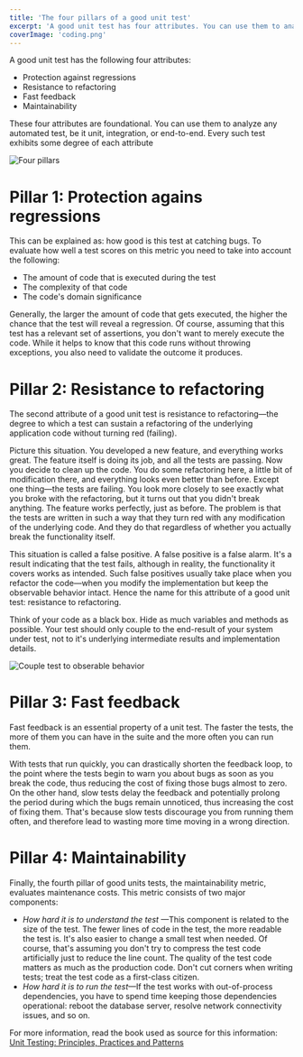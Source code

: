 ```yaml
---
title: 'The four pillars of a good unit test'
excerpt: 'A good unit test has four attributes. You can use them to analyze any automated test, be it unit, integration, or end-to-end.'
coverImage: 'coding.png'
---
```


A good unit test has the following four attributes:

- Protection against regressions
- Resistance to refactoring
- Fast feedback
- Maintainability

These four attributes are foundational. You can use them to analyze any automated
test, be it unit, integration, or end-to-end. Every such test exhibits some degree of
each attribute

![Four pillars](images/four-pillars-of-a-good-unit-test.png)

# Pillar 1: Protection agains regressions

This can be explained as: how good is this test at catching bugs. To evaluate how well a test scores on this metric you need to take into account the following:

- The amount of code that is executed during the test
- The complexity of that code
- The code's domain significance

Generally, the larger the amount of code that gets executed, the higher the chance
that the test will reveal a regression. Of course, assuming that this test has a relevant
set of assertions, you don't want to merely execute the code. While it helps to know
that this code runs without throwing exceptions, you also need to validate the outcome it produces.

# Pillar 2: Resistance to refactoring

The second attribute of a good unit test is resistance to refactoring—the degree to which
a test can sustain a refactoring of the underlying application code without turning red (failing).

Picture this situation. You developed a new feature, and everything works great. The
feature itself is doing its job, and all the tests are passing. Now you decide to clean up
the code. You do some refactoring here, a little bit of modification there, and everything looks
even better than before. Except one thing—the tests are failing. You look
more closely to see exactly what you broke with the refactoring, but it turns out that
you didn't break anything. The feature works perfectly, just as before. The problem is
that the tests are written in such a way that they turn red with any modification of the
underlying code. And they do that regardless of whether you actually break the functionality itself.

This situation is called a false positive. A false positive is a false alarm. It's a result
indicating that the test fails, although in reality, the functionality it covers works as intended.
Such false positives usually take place when you refactor the code—when
you modify the implementation but keep the observable behavior intact. Hence the
name for this attribute of a good unit test: resistance to refactoring.

Think of your code as a black box. Hide as much variables and methods as possible.
Your test should only couple to the end-result of your system under test,
not to it's underlying intermediate results and implementation details.

![Couple test to obserable behavior](images/resistance-to-refactoring.png)

# Pillar 3: Fast feedback

Fast feedback is an essential property of a unit test.
The faster the tests, the more of them you can have in the suite and the more often you can run them.

With tests that run quickly, you can drastically shorten the feedback loop, to the
point where the tests begin to warn you about bugs as soon as you break the code, thus
reducing the cost of fixing those bugs almost to zero. On the other hand, slow tests
delay the feedback and potentially prolong the period during which the bugs remain
unnoticed, thus increasing the cost of fixing them.
That's because slow tests discourage you from running them often,
and therefore lead to wasting more time moving in a wrong direction.

# Pillar 4: Maintainability

Finally, the fourth pillar of good units tests, the maintainability metric, evaluates
maintenance costs. This metric consists of two major components:

- _How hard it is to understand the test_ —This component is related to the size of the
  test. The fewer lines of code in the test, the more readable the test is. It's also
  easier to change a small test when needed. Of course, that's assuming you don't
  try to compress the test code artificially just to reduce the line count.
  The quality of the test code matters as much as the production code. Don't cut corners
  when writing tests; treat the test code as a first-class citizen.
- _How hard it is to run the test_—If the test works with out-of-process dependencies,
  you have to spend time keeping those dependencies operational: reboot the
  database server, resolve network connectivity issues, and so on.

For more information, read the book used as source for this information: [Unit Testing: Principles, Practices and Patterns](https://www.manning.com/books/unit-testing)

